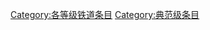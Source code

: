 {{catmore1|[[Wikipedia:鐵道專題|Wikipedia:鐵道專題]]}}
{{Articles by Quality|topic=铁道|project=铁道|format=TOC}}
{{emptycat}}

[[Category:各等级铁道条目|Category:各等级铁道条目]]
[[Category:典范级条目|Category:典范级条目]]